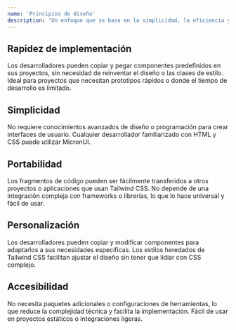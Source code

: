 ```yaml
---
name: 'Principios de diseño'
description: 'Un enfoque que se basa en la simplicidad, la eficiencia y la flexibilidad.'
---
```


## Rapidez de implementación

Los desarrolladores pueden copiar y pegar componentes predefinidos en sus proyectos, sin necesidad de reinventar el diseño o las clases de estilo.
Ideal para proyectos que necesitan prototipos rápidos o donde el tiempo de desarrollo es limitado.

## Simplicidad

No requiere conocimientos avanzados de diseño o programación para crear interfaces de usuario.
Cualquier desarrollador familiarizado con HTML y CSS puede utilizar MicronUI.

## Portabilidad

Los fragmentos de código pueden ser fácilmente transferidos a otros proyectos o aplicaciones que usan Tailwind CSS.
No depende de una integración compleja con frameworks o librerías, lo que lo hace universal y fácil de usar.

## Personalización

Los desarrolladores pueden copiar y modificar componentes para adaptarlos a sus necesidades específicas.
Los estilos heredados de Tailwind CSS facilitan ajustar el diseño sin tener que lidiar con CSS complejo.

## Accesibilidad

No necesita paquetes adicionales o configuraciones de herramientas, lo que reduce la complejidad técnica y facilita la implementación.
Fácil de usar en proyectos estáticos o integraciones ligeras.